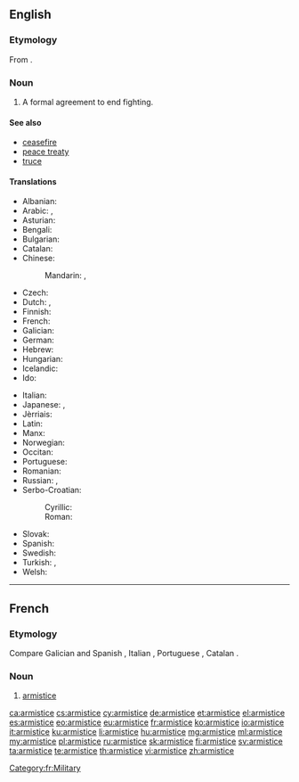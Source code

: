 ==English==

{{wikipedia}}

===Etymology===
From {{etyl|fr|en}} {{term|armistice|lang=fr}}.

===Noun===
{{en-noun}}

# A formal agreement to end fighting.

====See also====
* [[ceasefire]]
* [[peace treaty]]
* [[truce]]

====Translations====
{{trans-top|formal agreement to end fighting}}
* Albanian: {{t+|sq|armëpushim|m}}
* Arabic: {{t|ar|هدنة|tr=húdna}}, {{t|ar|وقف نار|tr=waqf nār}}
* Asturian: {{t|ast|armisticiu|m}}
* Bengali: {{t|bn|অস্ত্রবিরতি|sc=Beng}}
* Bulgarian: {{t+|bg|примирие|n}}
* Catalan: {{t|ca|armistici|m}}
* Chinese:
*: Mandarin: {{t|cmn|停戰協定|sc=Hani}}, {{t|cmn|停战协定|tr=tíngzhàn xiédìng|sc=Hani}}
* Czech: {{t|cs|příměří|n}}
* Dutch: {{t+|nl|wapenstilstand|m}}, {{t+|nl|staakt-het-vuren|n}}
* Finnish: {{t+|fi|aselepo}}
* French: {{t+|fr|armistice|m}}
* Galician: {{t|gl|armisticio|m}}
* German: {{t+|de|Waffenstillstand|m}}
* Hebrew: {{t+|he|שביתת נשק|tr=sh"vitat neshek}}
* Hungarian: {{t+|hu|fegyverszünet}}
* Icelandic: {{t|is|vopnahlé|n}}
* Ido: {{t+|io|armistico}}
{{trans-mid}}
* Italian: {{t+|it|armistizio|m}}
* Japanese: {{t|ja|停戦|tr=teisen}}, {{t|ja|休戦|tr=[[きゅうせん]], kyūsen}}
* Jèrriais: {{t|roa-jer|armistie|f}}
* Latin: {{t|la|indutiae|f-p}}
* Manx: {{t|gv|aash caggee|f}}
* Norwegian: {{t|no|våpenhvile|m}}
* Occitan: {{t|oc|armistici|m}}
* Portuguese: {{t+|pt|armistício|m}}
* Romanian: {{t|ro|armistițiu|n}}
* Russian: {{t|ru|прекращение огня|tr=prekraščénije ognjá|n}}, {{t+|ru|перемирие|tr=peremírije|n}}
* Serbo-Croatian:
*: Cyrillic: {{t|sh|примирје|n}}
*: Roman: {{t|sh|primirje|n}}
* Slovak: {{t|sk|prímerie|n}}
* Spanish: {{t+|es|armisticio|m}}
* Swedish: {{t|sv|vapenstillestånd|c}}
* Turkish: {{t+|tr|ateşkes|m}}, {{t+|tr|mütareke}}
* Welsh: {{t+|cy|cadoediad|m}}
{{trans-bottom}}

----

==French==

===Etymology===
{{rfe|lang=fr}}
Compare Galician and Spanish {{term|armisticio|lang=gl}}, Italian {{term|armistizio|lang=it}}, Portuguese {{term|armistício|lang=pt}}, Catalan {{term|armistici|lang=ca}}.

===Noun===
{{fr-noun|m}}

# [[#English|armistice]]

[[Category:fr:Military]]

[[ca:armistice]]
[[cs:armistice]]
[[cy:armistice]]
[[de:armistice]]
[[et:armistice]]
[[el:armistice]]
[[es:armistice]]
[[eo:armistice]]
[[eu:armistice]]
[[fr:armistice]]
[[ko:armistice]]
[[io:armistice]]
[[it:armistice]]
[[ku:armistice]]
[[li:armistice]]
[[hu:armistice]]
[[mg:armistice]]
[[ml:armistice]]
[[my:armistice]]
[[pl:armistice]]
[[ru:armistice]]
[[sk:armistice]]
[[fi:armistice]]
[[sv:armistice]]
[[ta:armistice]]
[[te:armistice]]
[[th:armistice]]
[[vi:armistice]]
[[zh:armistice]]